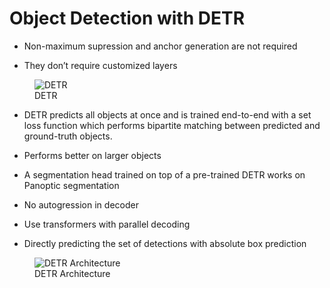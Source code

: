 # Object Detection with DETR

* Non-maximum supression and anchor generation are not required

* They don't require customized layers

![DETR](/Images/dert.png)

* DETR predicts all objects at once and is trained end-to-end with a set loss function which performs bipartite matching between predicted and ground-truth objects.

* Performs better on larger objects

* A segmentation head trained on top of a pre-trained DETR works on Panoptic segmentation

* No autogression in decoder

* Use transformers with parallel decoding

* Directly predicting the set of detections with absolute box prediction

![DETR Architecture](/Images/detr_arch.png)


